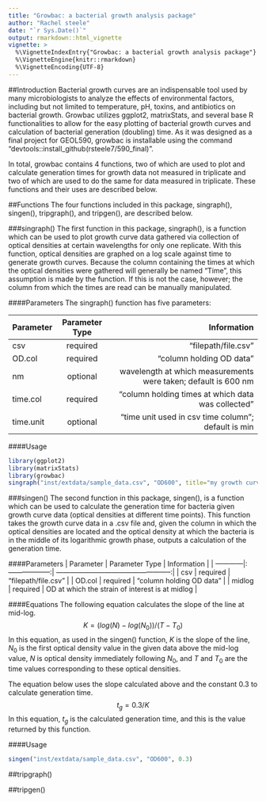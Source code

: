 ```yaml
---
title: "Growbac: a bacterial growth analysis package"
author: "Rachel steele"
date: "`r Sys.Date()`"
output: rmarkdown::html_vignette
vignette: >
  %\VignetteIndexEntry{"Growbac: a bacterial growth analysis package"}
  %\VignetteEngine{knitr::rmarkdown}
  %\VignetteEncoding{UTF-8}
---
```


##Introduction
Bacterial growth curves are an indispensable tool used by many microbiologists to analyze the effects of environmental factors, including but not limited to temperature, pH, toxins, and antibiotics on bacterial growth. Growbac utilizes ggplot2, matrixStats, and several base R functionalities to allow for the easy plotting of bacterial growth curves and calculation of bacterial generation (doubling) time. As it was designed as a final project for GEOL590, growbac is installable using the command "devtools::install_github(rsteele7/590_final)".

In total, growbac contains 4 functions, two of which are used to plot and calculate generation times for growth data not measured in triplicate and two of which are used to do the same for data measured in triplicate. These functions and their uses are described below.

##Functions
The four functions included in this package, singraph(), singen(), tripgraph(), and tripgen(), are described below.

###singraph()
The first function in this package, singraph(), is a function which can be used to plot growth curve data gathered via collection of optical densities at certain wavelengths for only one replicate. With this function, optical densities are graphed on a log scale against time to generate growth curves. Because the column containing the times at which the optical densities were gathered will generally be named "Time", this assumption is made by the function. If this is not the case, however; the column from which the times are read can be manually manipulated. 

####Parameters
The singraph() function has five parameters:

| Parameter   | Parameter Type     | Information                                                    |
| ------------|:------------------:| --------------------------------------------------------------:|
| csv         | required           | "filepath/file.csv"                                            |
| OD.col      | required           | "column holding OD data"                                       |
| nm          | optional           | wavelength at which measurements were taken; default is 600 nm |
| time.col    | required           | "column holding times at which data was collected"             |
| time.unit   | optional           | "time unit used in csv time column"; default is min            |

####Usage
```r
library(ggplot2)
library(matrixStats)
library(growbac)
singraph("inst/extdata/sample_data.csv", "OD600", title="my growth curve title", "Time", nm=300, time.unit="hr")
```

###singen()
The second function in this package, singen(), is a function which can be used to calculate the generation time for bacteria given growth curve data (optical densities at different time points). This function takes the growth curve data in a .csv file and, given the column in which the optical densities are located and the optical density at which the bacteria is in the middle of its logarithmic growth phase, outputs a calculation of the generation time.

####Parameters
| Parameter   | Parameter Type     | Information                                        |
| ------------|:------------------:| --------------------------------------------------:|
| csv         | required           | "filepath/file.csv"                                |
| OD.col      | required           | "column holding OD data"                           |
| midlog      | required           | OD at which the strain of interest is at midlog    |

####Equations
The following equation calculates the slope of the line at mid-log.  
$$K = (log(N) - log(N_{0}))/(T - T_{0})$$
In this equation, as used in the singen() function, $K$ is the slope of the line, $N_{0}$ is the first optical density value in the given data above the mid-log value, $N$ is optical density immediately following $N_{0}$, and $T$ and $T_{0}$ are the time values corresponding to these optical densities.

The equation below uses the slope calculated above and the constant 0.3 to calculate generation time.  
$$t_{g} = 0.3/K$$
In this equation, $t_{g}$ is the calculated generation time, and this is the value returned by this function.

####Usage
```r
singen("inst/extdata/sample_data.csv", "OD600", 0.3)
```

##tripgraph()



##tripgen()

